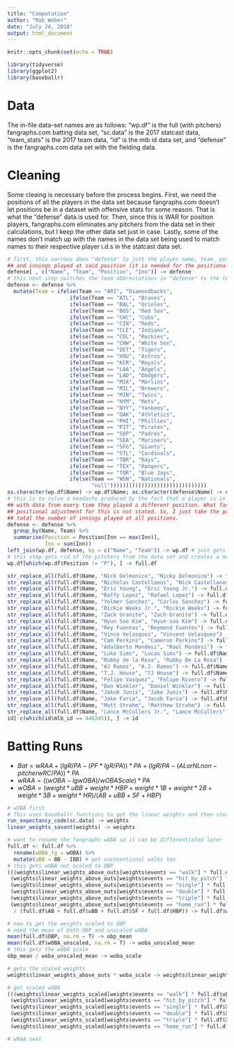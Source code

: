```yaml
---
title: "Computation"
author: "Rob Weber"
date: "July 24, 2018"
output: html_document
---
```


```r
knitr::opts_chunk$set(echo = TRUE)
```

```r
library(tidyverse)
library(ggplot2)
library(baseballr)
```

# Data
The in-file data-set names are as follows: "wp.df" is the full (with pitchers) fangraphs.com batting data set, "sc.data" is the 2017 statcast data, "team_stats" is the 2017 team data, "id" is the mlb id data set, and "defense" is the fangraphs.com data set with the fielding data.

# Cleaning
Some cleaing is necessary before the process begins. First, we need the positions of all the players in the data set because fangraphs.com doesn't let positions be in a dataset with offensive stats for some reason. That is what the "defense" data is used for. Then, since this is WAR for position players, fangraphs.com eliminates any pitchers from the data set in their calculations, but I keep the other data set just in case. Lastly, some of the names don't match up with the names in the data set being used to match names to their respective player i.d.s in the statcast data set. 
```r
# first, this narrows down "defense" to just the player name, team, position, 
## and innings played at said position (it is needed for the positional adjustment later)
defense[ , c("Name", "Team", "Position", "Inn")] -> defense 
# this next step switches the team abbreviations in "defense" to the team names like in "wp.df"
defense <- defense %>%
  mutate(Team = ifelse(Team == "ARI", "Diamondbacks", 
                    ifelse(Team == "ATL", "Braves", 
                    ifelse(Team == "BAL", "Orioles", 
                    ifelse(Team == "BOS", "Red Sox", 
                    ifelse(Team == "CHC", "Cubs", 
                    ifelse(Team == "CIN", "Reds", 
                    ifelse(Team == "CLE", "Indians", 
                    ifelse(Team == "COL", "Rockies", 
                    ifelse(Team == "CHW", "White Sox", 
                    ifelse(Team == "DET", "Tigers", 
                    ifelse(Team == "HOU", "Astros", 
                    ifelse(Team == "KCR", "Royals", 
                    ifelse(Team == "LAA", "Angels", 
                    ifelse(Team == "LAD", "Dodgers", 
                    ifelse(Team == "MIA", "Marlins", 
                    ifelse(Team == "MIL", "Brewers", 
                    ifelse(Team == "MIN", "Twins", 
                    ifelse(Team == "NYM", "Mets", 
                    ifelse(Team == "NYY", "Yankees", 
                    ifelse(Team == "OAK", "Athletics", 
                    ifelse(Team == "PHI", "Phillies", 
                    ifelse(Team == "PIT", "Pirates", 
                    ifelse(Team == "SDP", "Padres", 
                    ifelse(Team == "SEA", "Mariners", 
                    ifelse(Team == "SFG", "Giants", 
                    ifelse(Team == "STL", "Cardinals", 
                    ifelse(Team == "TBR", "Rays", 
                    ifelse(Team == "TEX", "Rangers", 
                    ifelse(Team == "TOR", "Blue Jays", 
                    ifelse(Team == "WSN", "Nationals", 
                           "null")))))))))))))))))))))))))))))))
as.character(wp.df$Name) -> wp.df$Name; as.character(defense$Name) -> defense$Name # just makes sure the name columns are treated as characters
# this is to solve a headache produced by the fact that a player is in "defense" 
## with data from every time they played a different position. What fangraphs does in terms of the 
## positional adjustment for this is not stated. So, I just take the position they played the most innings and 
## total the number of innings played at all positions.
defense <- defense %>%
  group_by(Name, Team) %>%
  summarise(Position = Position[Inn == max(Inn)], 
            Inn = sum(Inn))
left_join(wp.df, defense, by = c("Name", "Team")) -> wp.df # just gets the dfs together
# this step gets rid of the pitchers from the data set and creates a new df calle "full.df" This is what will be used from now on
wp.df[which(wp.df$Position != "P"), ] -> full.df

str_replace_all(full.df$Name, "Nick Delmonico", "Nicky Delmonico") -> full.df$Name
str_replace_all(full.df$Name, "Nicholas Castellanos", "Nick Castellanos") -> full.df$Name
str_replace_all(full.df$Name, "Eric Young", "Eric Young Jr.") -> full.df$Name
str_replace_all(full.df$Name, "Raffy Lopez", "Rafael Lopez") -> full.df$Name
str_replace_all(full.df$Name, "Yolmer Sanchez", "Carlos Sanchez") -> full.df$Name
str_replace_all(full.df$Name, "Rickie Weeks Jr.", "Rickie Weeks") -> full.df$Name
str_replace_all(full.df$Name, "Zack Granite", "Zach Granite") -> full.df$Name
str_replace_all(full.df$Name, "Hyun Soo Kim", "Hyun-soo Kim") -> full.df$Name
str_replace_all(full.df$Name, "Rey Fuentes", "Reymond Fuentes") -> full.df$Name
str_replace_all(full.df$Name, "Vince Velasquez", "Vincent Velasquez") -> full.df$Name
str_replace_all(full.df$Name, "Cam Perkins", "Cameron Perkins") -> full.df$Name
str_replace_all(full.df$Name, "Adalberto Mondesi", "Raul Mondesi") -> full.df$Name
str_replace_all(full.df$Name, "Luke Sims", "Lucas Sims") -> full.df$Name
str_replace_all(full.df$Name, "Rubby de la Rosa", "Rubby De La Rosa") -> full.df$Name
str_replace_all(full.df$Name, "AJ Ramos", "A.J. Ramos") -> full.df$Name
str_replace_all(full.df$Name, "T.J. House", "TJ House") -> full.df$Name
str_replace_all(full.df$Name, "Felipe Vasquez", "Felipe Rivero") -> full.df$Name
str_replace_all(full.df$Name, "Dan Winkler", "Daniel Winkler") -> full.df$Name
str_replace_all(full.df$Name, "Jakob Junis", "Jake Junis") -> full.df$Name
str_replace_all(full.df$Name, "Jake Faria", "Jacob Faria") -> full.df$Name
str_replace_all(full.df$Name, "Matt Strahm", "Matthew Strahm") -> full.df$Name
str_replace_all(full.df$Name, "Lance McCullers Jr.", "Lance McCullers") -> full.df$Name
id[-c(which(id$mlb_id == 446345)), ] -> id
```

# Batting Runs
- $Bat = wRAA + (lgR/PA - (PF*lgR/PA))*PA + (lgR/PA - (AL or NL non-pitcher wRC/PA))*PA$
- $wRAA = ((wOBA - lgwOBA)/wOBA Scale) * PA$
- $wOBA = (weight*uBB + weight*HBP + weight*1B + weight*2B + weight*3B + weight*HR) / (AB + uBB + SF + HBP)$
```r
# wOBA first
# This uses baseballr functions to get the linear weights and then stores it
run_expectancy_code(sc.data) -> weights
linear_weights_savant(weights) -> weights

# want to rename the fangraphs wOBA so it can be differentiated later
full.df <- full.df %>%
  rename(wOBA_fg = wOBA) %>%
  mutate(uBB = BB - IBB) # get unintentional walks too
# this gets wOBA not scaled to OBP
(((weights$linear_weights_above_outs[weights$events == "walk"] * full.df$uBB) +
 (weights$linear_weights_above_outs[weights$events == "hit_by_pitch"] * full.df$HBP) +
 (weights$linear_weights_above_outs[weights$events == "single"] * full.df$X1B) +
 (weights$linear_weights_above_outs[weights$events == "double"] * full.df$X2B) +
 (weights$linear_weights_above_outs[weights$events == "triple"] * full.df$X3B) +
 (weights$linear_weights_above_outs[weights$events == "home_run"] * full.df$HR)) 
  / (full.df$AB + full.df$uBB + full.df$SF + full.df$HBP)) -> full.df$wOBA_unscaled 

# now to get the weights scaled to OBP
# need the mean of both OBP and unscaled wOBA
mean(full.df$OBP, na.rm = T) -> obp_mean 
mean(full.df$wOBA_unscaled, na.rm = T) -> woba_unscaled_mean 
# this gets the wOBA scale
obp_mean / woba_unscaled_mean -> woba_scale

# gets the scaled weights
weights$linear_weights_above_outs * woba_scale -> weights$linear_weights_scaled

# get scaled wOBA
(((weights$linear_weights_scaled[weights$events == "walk"] * full.df$uBB) +
 (weights$linear_weights_scaled[weights$events == "hit_by_pitch"] * full.df$HBP) +
 (weights$linear_weights_scaled[weights$events == "single"] * full.df$X1B) +
 (weights$linear_weights_scaled[weights$events == "double"] * full.df$X2B) +
 (weights$linear_weights_scaled[weights$events == "triple"] * full.df$X3B) +
 (weights$linear_weights_scaled[weights$events == "home_run"] * full.df$HR)) / (full.df$AB + full.df$uBB + full.df$SF + full.df$HBP))-> full.df$wOBA_x

# wRAA next
```

